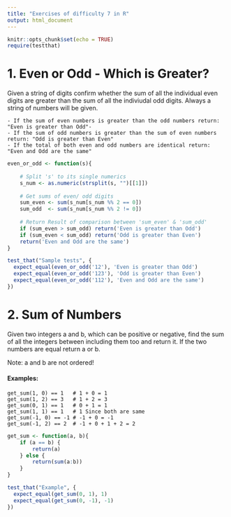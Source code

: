 ```yaml
---
title: "Exercises of difficulty 7 in R"
output: html_document
---
```


```r
knitr::opts_chunk$set(echo = TRUE)
require(testthat)
```

# 1. Even or Odd - Which is Greater?

Given a string of digits confirm whether the sum of all the individual even digits are greater than the sum of all the indiviudal odd digits. Always a string of numbers will be given.

    - If the sum of even numbers is greater than the odd numbers return: "Even is greater than Odd"- 
    - If the sum of odd numbers is greater than the sum of even numbers return: "Odd is greater than Even"
    - If the total of both even and odd numbers are identical return: "Even and Odd are the same"

```r
even_or_odd <- function(s){
    
    # Split 's' to its single numerics
    s_num <- as.numeric(strsplit(s, "")[[1]])
    
    # Get sums of even/ odd digits
    sum_even <- sum(s_num[s_num %% 2 == 0])
    sum_odd  <- sum(s_num[s_num %% 2 != 0])
    
    # Return Result of comparison between 'sum_even' & 'sum_odd'
    if (sum_even > sum_odd) return('Even is greater than Odd')
    if (sum_even < sum_odd) return('Odd is greater than Even')
    return('Even and Odd are the same')
}
```

```r
test_that("Sample tests", {
  expect_equal(even_or_odd('12'), 'Even is greater than Odd')
  expect_equal(even_or_odd('123'), 'Odd is greater than Even')
  expect_equal(even_or_odd('112'), 'Even and Odd are the same')
})
```

# 2. Sum of Numbers

Given two integers a and b, which can be positive or negative, find the sum of all the integers between including them too and return it. If the two numbers are equal return a or b.

Note: a and b are not ordered!

#### Examples:

    get_sum(1, 0) == 1   # 1 + 0 = 1
    get_sum(1, 2) == 3   # 1 + 2 = 3
    get_sum(0, 1) == 1   # 0 + 1 = 1
    get_sum(1, 1) == 1   # 1 Since both are same
    get_sum(-1, 0) == -1 # -1 + 0 = -1
    get_sum(-1, 2) == 2  # -1 + 0 + 1 + 2 = 2
    
    
```r
get_sum <- function(a, b){
    if (a == b) {
        return(a)
    } else {
        return(sum(a:b))
    }
}
```
    
```r
test_that("Example", {
  expect_equal(get_sum(0, 1), 1)
  expect_equal(get_sum(0, -1), -1)
})
```
    
    